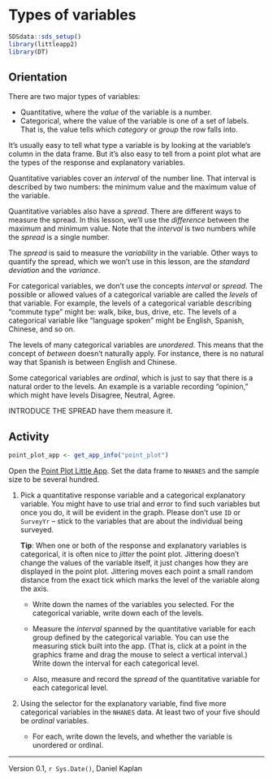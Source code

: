 # Types of variables

```r
SDSdata::sds_setup()
library(littleapp2)
library(DT)
```

## Orientation

There are two major types of variables:

* Quantitative, where the *value* of the variable is a number.
* Categorical,  where the value of the variable is one of a set of labels. That is, the value tells which *category* or *group* the row falls into.

It's usually easy to tell what type a variable is by looking at the variable's column in the data frame. But it's also easy to tell from a point plot what are the types of the response and explanatory variables.

Quantitative variables cover an *interval* of the number line. That interval is described by two numbers: the minimum value and the maximum value of the variable.

Quantitative variables also have a *spread*. There are different ways to measure the spread. In this lesson, we'll use the *difference*  between the maximum and minimum value. Note that the *interval* is two numbers while the *spread* is a single number.

The *spread* is said to measure the *variability* in the variable. Other ways to quantify the spread, which we won't use in this lesson, are the *standard deviation* and the *variance*. 

For categorical variables, we don't use the concepts *interval* or *spread*. The possible or allowed values of a categorical variable are called the *levels* of that variable. For example, the levels of a categorical variable describing "commute type" might be: walk, bike, bus, drive, etc. The levels of a categorical variable like "language spoken" might be English, Spanish, Chinese, and so on.

The levels of many categorical variables are *unordered*. This means that the concept of *between* doesn't naturally apply. For instance, there is no  natural way that Spanish is between English and Chinese.

Some categorical variables are *ordinal*, which  is just to say that there is a natural order  to  the levels. An example is a variable recording "opinion," which might have levels Disagree, Neutral, Agree.



INTRODUCE THE SPREAD have them measure it.



## Activity

```r
point_plot_app <- get_app_info("point_plot")
```


Open the [Point Plot Little App](`r point_plot_app$url`). Set the data frame to `NHANES` and the sample size to be several hundred.

1. Pick a quantitative response variable and a categorical explanatory  variable. You might have to use trial and error to find such variables but once you do, it will be evident in the graph. Please don't use `ID` or `SurveyYr` -- stick to the variables that are about the individual being surveyed.

    **Tip**: When one or both of the response and explanatory variables is  categorical, it is often nice to *jitter* the point plot. Jittering doesn't change the values of the variable itself, it just changes how they are displayed in the point plot. Jittering moves each point a small random distance from the exact tick which marks the level of the variable along the axis.

    * Write down the names of the variables you selected. For the categorical variable, write down each of the levels.

    * Measure the *interval* spanned by the quantitative variable for each group defined by  the categorical variable. You can use the measuring stick built into the app. (That is,  click at a point in the graphics frame and drag the mouse to select a vertical interval.) Write down the interval for each categorical level.

    * Also, measure and record the *spread* of the quantitative variable for each categorical level. 

2. Using the selector for the explanatory variable, find five more categorical variables in the `NHANES` data. At least two of your five should be *ordinal* variables.

    * For each, write down the levels,  and whether the variable is unordered or ordinal.
    

----------------------

Version 0.1, `r Sys.Date()`, Daniel Kaplan